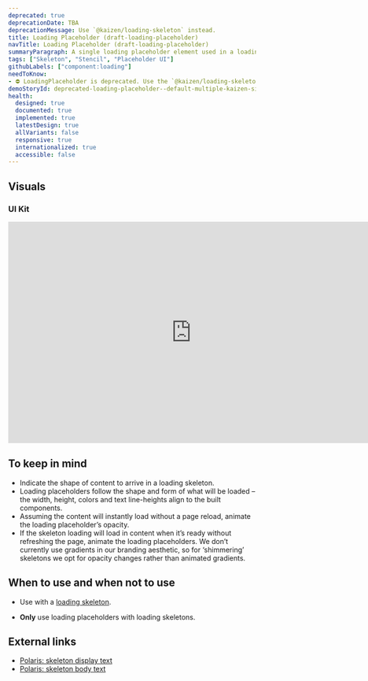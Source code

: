 ```yaml
---
deprecated: true
deprecationDate: TBA
deprecationMessage: Use `@kaizen/loading-skeleton` instead.
title: Loading Placeholder (draft-loading-placeholder)
navTitle: Loading Placeholder (draft-loading-placeholder)
summaryParagraph: A single loading placeholder element used in a loading skeleton to visually communicate that piece of content.
tags: ["Skeleton", "Stencil", "Placeholder UI"]
githubLabels: ["component:loading"]
needToKnow:
- ⛔️ LoadingPlaceholder is deprecated. Use the `@kaizen/loading-skeleton` package instead.
demoStoryId: deprecated-loading-placeholder--default-multiple-kaizen-site-demo
health:
  designed: true
  documented: true
  implemented: true
  latestDesign: true
  allVariants: false
  responsive: true
  internationalized: true
  accessible: false
---
```



## Visuals

### UI Kit

<iframe style="border: none;" width="744" height="450" src="https://www.figma.com/embed?embed_host=share&url=https%3A%2F%2Fwww.figma.com%2Ffile%2FeZKEE5kXbEMY3lx84oz8iN%2F%25E2%259D%25A4%25EF%25B8%258F-UI-Kit-Heart%3Fnode-id%3D4496%253A2" allowfullscreen></iframe>

## To keep in mind

* Indicate the shape of content to arrive in a loading skeleton.
* Loading placeholders follow the shape and form of what will be loaded – the width, height, colors and text line-heights align to the built components. 
* Assuming the content will instantly load without a page reload, animate the loading placeholder’s opacity.
* If the skeleton loading will load in content when it’s ready without refreshing the page, animate the loading placeholders. We don’t currently use gradients in our branding aesthetic, so for ‘shimmering’ skeletons we opt for opacity changes rather than animated gradients.

## When to use and when not to use

<WhenToUseAndWhenNotToUse>
<WhenToUse>

* Use with a [loading skeleton](/components/loading-skeleton).

</WhenToUse>
<WhenNotToUse>

* **Only** use loading placeholders with loading skeletons.

</WhenNotToUse>
</WhenToUseAndWhenNotToUse>

## External links

- [Polaris: skeleton display text](https://polaris.shopify.com/components/feedback-indicators/skeleton-display-text#navigation)
- [Polaris: skeleton body text](https://polaris.shopify.com/components/feedback-indicators/skeleton-body-text#navigation)
